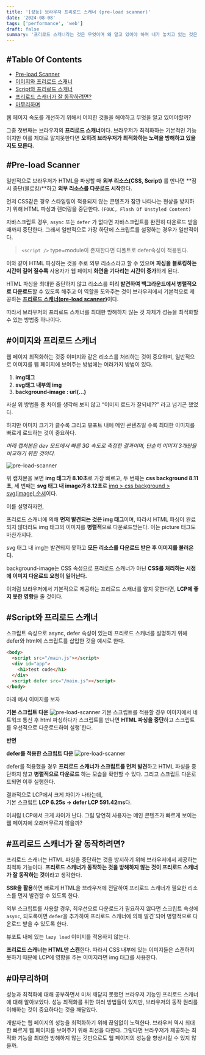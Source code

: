 ```yaml
---
title: '[성능] 브라우저 프리로드 스캐너 (pre-load scanner)'
date: '2024-08-08'
tags: ['performance', 'web']
draft: false
summary: '프리로드 스캐너라는 것은 무엇이며 왜 알고 있어야 하며 내가 놓치고 있는 것은 무엇일까?'
---
```


## #Table Of Contents

- [Pre-load Scanner](#pre-load-scanner)
- [이미지와 프리로드 스캐너](#이미지와-프리로드-스캐너)
- [Script와 프리로드 스캐너](#script와-프리로드-스캐너)
- [프리로드 스캐너가 잘 동작하려면?](#프리로드-스캐너가-잘-동작하려면)
- [마무리하며](#마무리하며)

웹 페이지 속도를 개선하기 위해서 어떠한 것들을 해야하고 무엇을 알고 있어야할까?

그중 첫번째는 브라우저의 **프리로드 스캐너**이다. 브라우저가 최적화하는 기본적인 기능이지만 이를 제대로 알지못한다면 **오히려 브라우저가 최적화하는 노력을 방해하고 있을지도 모른다.**

## #Pre-load Scanner

일반적으로 브라우저가 HTML을 파싱할 때 **외부 리소스(CSS, Script)** 를 만나면 **잠시 중단(블로킹)**하고 **외부 리소스를 다운로드 시작**한다.

먼저 CSS같은 경우 스타일링이 적용되지 않는 콘텐츠가 잠깐 나타나는 현상을 방지하기 위해 HTML 파싱과 렌더링을 중단한다. `(FOUC, Flash Of Unstyled Content)`

자바스크립트 경우, `async` 또는 `defer` 가 없다면 자바스크립트를 완전히 다운로드 받을 때까지 중단한다. 그래서 일반적으로 가장 하단에 스크립트를 설정하는 경우가 일반적이다.

> `<script />` type=module이 존재한다면 디폴트로 defer속성이 적용된다.

이와 같이 HTML 파싱하는 것을 주로 외부 리소스라고 할 수 있으며 **파싱을 블로킹하는 시간이 길어 질수록** 사용자가 웹 페이지 **화면을 기다리는 시간이 증가**하게 된다.

HTML 파싱을 최대한 중단하지 않고 리소스를 **미리 발견하여 백그라운드에서 병렬적으로 다운로드**할 수 있도록 해주고 이 역할을 도와주는 것이 브라우저에서 기본적으로 제공하는 <u>**프리로드 스캐너(pre-load scanner)**</u>이다.

따라서 브라우저의 프리로드 스캐너를 최대한 방해하지 않는 것 자체가 성능을 최적화할 수 있는 방법중 하나이다.

## #이미지와 프리로드 스캐너

웹 페이지 최적화하는 것중 이미지와 같은 리소스를 처리하는 것이 중요하며, 일반적으로 이미지를 웹 페이지에 보여주는 방법에는 여러가지 방법이 있다.

1. **img태그**
2. **svg태그 내부의 img**
3. **background-image : url(…)**

사실 위 방법들 중 차이를 생각해 보지 않고 “이미지 로드가 잘되네??” 라고 넘기곤 했었다.

하지만 이미지 크기가 클수록 그리고 뷰포트 내에 메인 콘텐츠일 수록 최대한 이미지를 빠르게 로드하는 것이 중요하다.

_아래 캡처본은 dev 모드에서 빠른 3G 속도로 측정한 결과이며, 단순히 이미지 3개만을 비교하기 위한 것이다._

![pre-load-scanner](/jangth/static/images/web/preload-scanner-img.png)

위 캡처본을 보면 **img 태그가 8.10초**로 가장 빠르고, 두 번째는 **css background 8.11초**, 세 번째는 **svg 태그 내 image가 8.12초**로 <u>img > css background > svg(image) 순서</u>이다.

이를 설명하자면,

프리로드 스캐너에 의해 **먼저 발견되는 것은 img 태그**이며, 따라서 HTML 파싱이 완료되지 않더라도 img 태그의 이미지를 **병렬적**으로 다운로드받는다. 이는 picture 태그도 마찬가지다.

svg 태그 내 img는 발견되지 못하고 **모든 리소스를 다운로드 받은 후 이미지를 불러온다.**

background-image는 CSS 속성으로 프리로드 스캐너가 아닌 **CSS를 처리하는 시점에 이미지 다운로드 요청이 일어난다.**

이처럼 브라우저에서 기본적으로 제공하는 프리로드 스캐너를 알지 못한다면, **LCP에 좋지 못한 영향**을 줄 것이다.

## #Script와 프리로드 스캐너

스크립트 속성으로 async, defer 속성이 있는데 프리로드 스캐너를 설명하기 위해 defer와 html에 스크립트를 삽입한 것을 예시로 한다.

```html
<body>
  <script src="/main.js"></script>
  <div id="app">
    <h1>test code</h1>
  </div>
  <script defer src="/main.js"></script>
</body>
```

아래 예시 이미지를 보자

**기본 스크립트 다운**
![pre-load-scanner](/jangth/static/images/web/script-base.png)
기본 스크립트를 적용할 경우 이미지에서 네트워크 통신 후 html 파싱하다가 스크립트를 만나면 **HTML 파싱을 중단**하고 스크립트를 우선적으로 다운로드하여 실행`한다.

**반면**

**defer를 적용한 스크립트 다운**
![pre-load-scanner](/jangth/static/images/web/script-defer.png)

defer를 적용했을 경우 **프리로드 스캐너가 스크립트를 먼저 발견**하고 HTML 파싱을 중단하지 않고 **병렬적으로 다운로드** 하는 모습을 확인할 수 있다. 그리고 스크립트 다운로드되면 이후 실행한다.

결과적으로 LCP에서 크게 차이가 나타는데,  
기본 스크립트 **LCP 6.25s -> defer LCP 591.42ms**다.

이처럼 LCP에서 크게 차이가 난다. 그럼 당연히 사용자는 메인 콘텐츠가 빠르게 보이는 웹 페이지에 오래머무르지 않을까?

## #프리로드 스캐너가 잘 동작하려면?

프리로드 스캐너는 HTML 파싱을 중단하는 것을 방지하기 위해 브라우저에서 제공하는 최적화 기능이다. **프리로드 스캐너가 동작하는 것을 방해하지 않는 것이 프리로드 스캐너가 잘 동작하는 것**이라고 생각한다.

**SSR을 활용**하면 빠르게 HTML을 브라우저에 전달하여 프리로드 스캐너가 필요한 리소스를 먼저 발견할 수 있도록 한다.

외부 스크립트를 사용할 경우, 최우선으로 다운로드가 필요하지 않다면 스크립트 속성에 `async`, 되도록이면 `defer`을 추가하여 프리로드 스캐너에 의해 발견`되어 병렬적으로 다운로드 받을 수 있도록 한다.

뷰포트 내에 있는 `lazy load` 이미지를 적용하지 않는다.

**프리로드 스캐너는 HTML만 스캔**한다. 따라서 CSS 내부에 있는 이미지들은 스캔하지 못하기 때문에 LCP에 영향을 주는 이미지라면 img 태그를 사용한다.

## #마무리하며

성능과 최적화에 대해 공부하면서 미처 깨닫지 못했던 브라우저 기능인 프리로드 스캐너에 대해 알아보았다. 성능 최적화를 위한 여러 방법들이 있지만, 브라우저의 동작 원리를 이해하는 것이 중요하다는 것을 깨달았다.

개발자는 웹 페이지의 성능을 최적화하기 위해 끊임없이 노력한다. 브라우저 역시 최대한 빠르게 웹 페이지를 보여주기 위해 최선을 다한다. 그렇다면 브라우저가 제공하는 최적화 기능을 최대한 방해하지 않는 것만으로도 웹 페이지의 성능을 향상시킬 수 있지 않을까.
